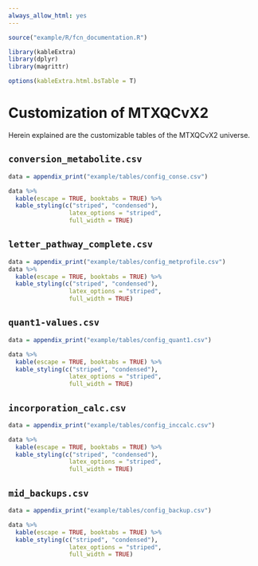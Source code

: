 ```yaml
---
always_allow_html: yes
---
```



```r
source("example/R/fcn_documentation.R")

library(kableExtra)
library(dplyr)
library(magrittr)

options(kableExtra.html.bsTable = T)

```

# Customization of MTXQCvX2{#config}

Herein explained are the customizable tables of the MTXQCvX2 universe.

## `conversion_metabolite.csv`


```r
data = appendix_print("example/tables/config_conse.csv")

data %>%
  kable(escape = TRUE, booktabs = TRUE) %>%
  kable_styling(c("striped", "condensed"), 
                 latex_options = "striped", 
                 full_width = TRUE)
```


## `letter_pathway_complete.csv`

```r

data = appendix_print("example/tables/config_metprofile.csv")
data %>%
  kable(escape = TRUE, booktabs = TRUE) %>%
  kable_styling(c("striped", "condensed"), 
                 latex_options = "striped", 
                 full_width = TRUE)

```

## `quant1-values.csv`

```r

data = appendix_print("example/tables/config_quant1.csv")

data %>%
  kable(escape = TRUE, booktabs = TRUE) %>%
  kable_styling(c("striped", "condensed"), 
                 latex_options = "striped", 
                 full_width = TRUE)

```

## `incorporation_calc.csv` 

```r

data = appendix_print("example/tables/config_inccalc.csv")

data %>%
  kable(escape = TRUE, booktabs = TRUE) %>%
  kable_styling(c("striped", "condensed"), 
                 latex_options = "striped", 
                 full_width = TRUE)

```

## `mid_backups.csv`

```r

data = appendix_print("example/tables/config_backup.csv")

data %>%
  kable(escape = TRUE, booktabs = TRUE) %>%
  kable_styling(c("striped", "condensed"), 
                 latex_options = "striped", 
                 full_width = TRUE)

```


